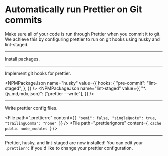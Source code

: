 # Automatically run Prettier on Git commits

Make sure all of your code is run through Prettier when you commit it to git.
We achieve this by configuring prettier to run on git hooks using husky and
lint-staged.

---

Install packages.

<NPMPackage name="husky" />
<NPMPackage name="prettier" />
<NPMPackage name="lint-staged" />

---

Implement git hooks for prettier.

<NPMPackageJson
  name="husky"
  value={{
    hooks: {
      "pre-commit": "lint-staged",
    },
  }}
/>
<NPMPackageJson
  name="lint-staged"
  value={{
    "*.{js,md,mdx,json}": ["prettier --write"],
  }}
/>

---

Write prettier config files.

<File
  path=".prettierrc"
  content={`{
  "semi": false,
  "singleQuote": true,
  "trailingComma": "none"
}`}
/>
<File
  path=".prettierignore"
  content={`.cache
public
node_modules
`}
/>

---

Prettier, husky, and lint-staged are now installed! You can edit your `.prettierrc`
if you'd like to change your prettier configuration.
